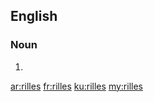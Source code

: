 ==English==

===Noun===
{{head|en|plural}}

# {{plural of|rille|lang=en}}

[[ar:rilles]]
[[fr:rilles]]
[[ku:rilles]]
[[my:rilles]]